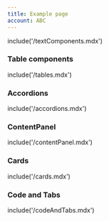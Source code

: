 ```yaml
---
title: Example page
account: ABC
---
```


include('/textComponents.mdx')

### Table components

include('/tables.mdx')

### Accordions

include('/accordions.mdx')

### ContentPanel

include('/contentPanel.mdx')

### Cards

include('/cards.mdx')

### Code and Tabs

include('/codeAndTabs.mdx')